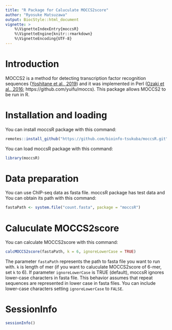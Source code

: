 ```yaml
---
title: "R Package for Caluculate MOCCS2score"
author: "Ryosuke Matsuzawa"
output: BiocStyle::html_document
vignette: >
    %\VignetteIndexEntry{moccsR}
    %\VignetteEngine{knitr::rmarkdown}
    %\VignetteEncoding{UTF-8}
---
```



# Introduction


MOCCS2 is a method for detecting transcription factor recognition
sequences ([Yoshitane et al., 2019](https://doi.org/10.1038/s42003-019-0522-3))
and it was implemented in Perl
([Ozaki et al., 2016](https://doi.org/10.1016/j.compbiolchem.2016.01.014);
https://github.com/yuifu/moccs). This package allows MOCCS2 to be run in R.

# Installation and loading

You can install moccsR package with this command:

```r
remotes::install_github("https://github.com/bioinfo-tsukuba/moccsR.git")
```

You can load moccsR package with this command:
```r
library(moccsR)
```

# Data preparation

You can use ChIP-seq data as fasta file.
moccsR package has test data and You can obtain its
path with this command:
```r
fastaPath <- system.file("count.fasta", package = "moccsR")
```

# Caluculate MOCCS2score

You can calculate MOCCS2score with this command:
```r
calcMOCCS2score(fastaPath, k = 6, ignoreLowerCase = TRUE)
```

The parameter `fastaPath` represents the path to fasta file you want to run
with. `k` is length of mer (if you want to caluculate MOCCS2score of 6-mer, set
`k` to 6).
If parameter `ignoreLowerCase` is TRUE (default), moccsR ignores
lower-case characters in fasta file. This behavior assumes that repeat sequences
are represented in lower case in fasta files. You can include lower-case
characters setting `ignoreLowerCase` to `FALSE`.

# SessionInfo
```r
sessionInfo()
```